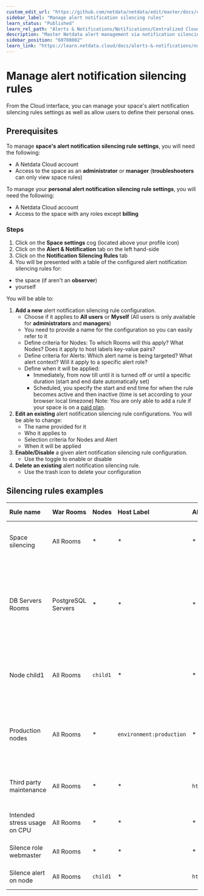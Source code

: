 ```yaml
---
custom_edit_url: "https://github.com/netdata/netdata/edit/master/docs/cloud/alerts-notifications/manage-alert-notification-silencing-rules.md"
sidebar_label: "Manage alert notification silencing rules"
learn_status: "Published"
learn_rel_path: "Alerts & Notifications/Notifications/Centralized Cloud Notifications"
description: "Master Netdata alert management via notification silencing rules for efficient and focused monitoring."
sidebar_position: "60708002"
learn_link: "https://learn.netdata.cloud/docs/alerts-&-notifications/notifications/centralized-cloud-notifications/manage-alert-notification-silencing-rules"
---
```


# Manage alert notification silencing rules

From the Cloud interface, you can manage your space's alert notification silencing rules settings as well as allow users to define their personal ones.

## Prerequisites

To manage **space's alert notification silencing rule settings**, you will need the following:

- A Netdata Cloud account
- Access to the space as an **administrator** or **manager** (**troubleshooters** can only view space rules)


To manage your **personal alert notification silencing rule settings**, you will need the following:

- A Netdata Cloud account
- Access to the space with any roles except **billing**

### Steps

1. Click on the **Space settings** cog (located above your profile icon)
1. Click on the **Alert & Notification** tab on the left hand-side
1. Click on the **Notification Silencing Rules** tab
1. You will be presented with a table of the configured alert notification silencing rules for:
  * the space (if aren't an **observer**)
  * yourself
  
  You will be able to:
   1. **Add a new** alert notification silencing rule configuration.
      - Choose if it applies to **All users** or **Myself** (All users is only available for **administrators** and **managers**)
      - You need to provide a name for the configuration so you can easily refer to it
      - Define criteria for Nodes: To which Rooms will this apply? What Nodes? Does it apply to host labels key-value pairs?
      - Define criteria for Alerts: Which alert name is being targeted? What alert context? Will it apply to a specific alert role?
      - Define when it will be applied:
        - Immediately, from now till until it is turned off or until a specific duration (start and end date automatically set)
        - Scheduled, you specify the start and end time for when the rule becomes active and then inactive (time is set according to your browser local timezone)
      Note: You are only able to add a rule if your space is on a [paid plan](/docs/netdata-cloud/netdata-plans).
   1. **Edit an existing** alert notification silencing rule configurations. You will be able to change:
      - The name provided for it
      - Who it applies to
      - Selection criteria for Nodes and Alert
      - When it will be applied
   1. **Enable/Disable** a given alert notification silencing rule configuration.
      - Use the toggle to enable or disable
   1. **Delete an existing** alert notification silencing rule.
      - Use the trash icon to delete your configuration 

## Silencing rules examples

| Rule name | War Rooms | Nodes | Host Label | Alert name | Alert context | Alert role | Description |
| :-- | :-- | :-- | :-- | :-- | :-- | :-- | :--|
| Space silencing | All Rooms | * | * | * | * | * | This rule silences the entire space, targets all nodes and for all users. E.g. infrastructure wide maintenance window. |
| DB Servers Rooms | PostgreSQL Servers | * | * | * | * | * | This rules silences the nodes in the room named PostgreSQL Servers, for example it doesn't silence the `All Nodes` room. E.g. My team with membership to this room doesn't want to receive notifications for these nodes. |
| Node child1 | All Rooms | `child1` | * | * | * | * | This rule silences all alert state transitions for node `child1` on all rooms and for all users. E.g. node could be going under maintenance. |
| Production nodes | All Rooms | * | `environment:production` | * | * | * | This rule silences all alert state transitions for nodes with the host label key-value pair `environment:production`. E.g. Maintenance window on nodes with specific host labels. |
| Third party maintenance | All Rooms | * | * | `httpcheck_posthog_netdata_cloud.request_status` | * | * | This rule silences this specific alert since third party partner will be undergoing maintenance. |
| Intended stress usage on CPU | All Rooms | * | * | * | `system.cpu` | * | This rule silences specific alerts across all nodes and their CPU cores. |
| Silence role webmaster | All Rooms | * | * | * | * | `webmaster` | This rule silences all alerts configured with the role `webmaster`. |
| Silence alert on node | All Rooms | `child1` | * | `httpcheck_posthog_netdata_cloud.request_status` | * | * | This rule silences the specific alert on the `child1` node. |
